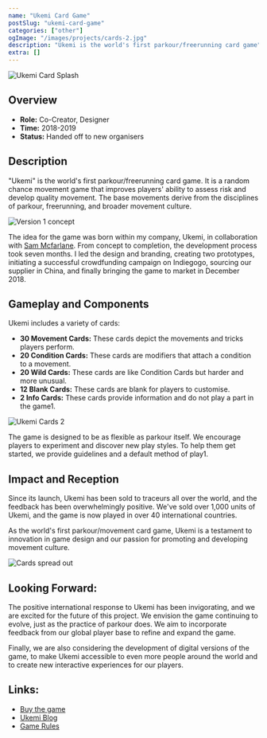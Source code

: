 ```yaml
---
name: "Ukemi Card Game"
postSlug: "ukemi-card-game"
categories: ["other"]
ogImage: "/images/projects/cards-2.jpg"
description: "Ukemi is the world's first parkour/freerunning card game"
extra: []
---
```



![Ukemi Card Splash](/images/projects/cards-2.jpg)

## Overview

- **Role:** Co-Creator, Designer
- **Time:** 2018-2019
- **Status:** Handed off to new organisers

## Description

"Ukemi" is the world's first parkour/freerunning card game. It is a random chance movement game that improves players' ability to assess risk and develop quality movement. The base movements derive from the disciplines of parkour, freerunning, and broader movement culture.

![Version 1 concept](/images/projects/ukemi/version-1-banner.jpg)

The idea for the game was born within my company, Ukemi, in collaboration with [Sam Mcfarlane](https://www.instagram.com/circus_sam/). From concept to completion, the development process took seven months. I led the design and branding, creating two prototypes, initiating a successful crowdfunding campaign on Indiegogo, sourcing our supplier in China, and finally bringing the game to market in December 2018.

<YouTube id="mdZY01vR32U" />

## Gameplay and Components

Ukemi includes a variety of cards:

- **30 Movement Cards:** These cards depict the movements and tricks players perform.
- **20 Condition Cards:** These cards are modifiers that attach a condition to a movement.
- **20 Wild Cards:** These cards are like Condition Cards but harder and more unusual.
- **12 Blank Cards:** These cards are blank for players to customise.
- **2 Info Cards:** These cards provide information and do not play a part in the game1.

![Ukemi Cards 2](/images/projects/ukemi/DSC03213-jpg.jpg)

The game is designed to be as flexible as parkour itself. We encourage players to experiment and discover new play styles. To help them get started, we provide guidelines and a default method of play1.

## Impact and Reception

Since its launch, Ukemi has been sold to traceurs all over the world, and the feedback has been overwhelmingly positive. We've sold over 1,000 units of Ukemi, and the game is now played in over 40 international countries.

As the world's first parkour/movement card game, Ukemi is a testament to innovation in game design and our passion for promoting and developing movement culture.

![Cards spread out](/images/projects/ukemi/ukemi-cards.jpg)

## Looking Forward:

The positive international response to Ukemi has been invigorating, and we are excited for the future of this project. We envision the game continuing to evolve, just as the practice of parkour does. We aim to incorporate feedback from our global player base to refine and expand the game.

Finally, we are also considering the development of digital versions of the game, to make Ukemi accessible to even more people around the world and to create new interactive experiences for our players.

## Links:

- [Buy the game](https://www.etsy.com/uk/listing/668704403/ukemi-card-game-parkour-and-freerunning)
- [Ukemi Blog](https://ukemi.ninja/blog/ukemi-card-game-from-concept-to-creation)
- [Game Rules](https://ukemi.ninja/blog/ukemi-card-game-rules)
